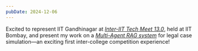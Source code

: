 ```yaml
---
pubDate: 2024-12-06
---
```


Excited to represent IIT Gandhinagar at _[Inter-IIT Tech Meet 13.0](https://interiit-tech.com/)_, held at IIT Bombay, and present my work on a _[Multi-Agent RAG system](https://github.com/Reckadon/Inter-IIT-Pathway-PathRAG-Court-Simulator)_ for legal case simulation—an exciting first inter-college competition experience!
